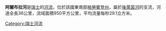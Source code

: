 '''阿爾布拉河'''是[[瑞士|瑞士]]的[[河流|河流]]，位於該國東南部[[格勞賓登州|格勞賓登州]]，屬於[[後萊茵河|後萊茵河]]的支流，河道全長36公里，流域面積950平方公里，平均流量每秒29.1立方米。

{{Coord|46|41|55.21|N|9|29|28.17|E|type:river_region:CH-GR|display=title}}

{{Switzerland-geo-stub}}
[[Category:瑞士河流|Category:瑞士河流]]